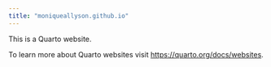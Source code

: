 ```yaml
---
title: "moniqueallyson.github.io"
---
```


This is a Quarto website.

To learn more about Quarto websites visit <https://quarto.org/docs/websites>.

```r


```
